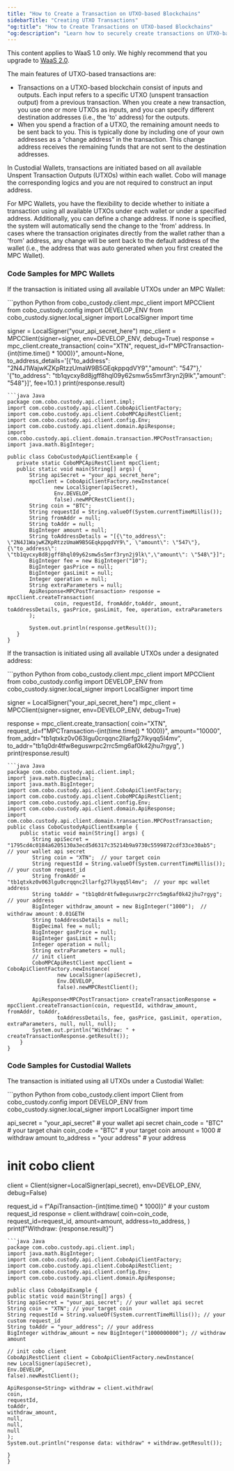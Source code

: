 ```yaml
---
title: "How to Create a Transaction on UTXO-based Blockchains"
sidebarTitle: "Creating UTXO Transactions"
"og:title": "How to Create Transactions on UTXO-based Blockchains"
"og:description": "Learn how to securely create transactions on UTXO-based blockchains. Explore code samples in programming languages such as Python and Java. "
---
```

<Note>This content applies to WaaS 1.0 only. We highly recommend that you upgrade to [WaaS 2.0](/v2/guides/overview/introduction).</Note>

The main features of UTXO-based transactions are:
 - Transactions on a UTXO-based blockchain consist of inputs and outputs.
   Each input refers to a specific UTXO (unspent transaction output) from a previous transaction.
   When you create a new transaction, you use one or more UTXOs as inputs, and you can specify different destination addresses (i.e., the 'to' address) for the outputs.
 - When you spend a fraction of a UTXO, the remaining amount needs to be sent back to you.
   This is typically done by including one of your own addresses as a "change address" in the transaction.
   This change address receives the remaining funds that are not sent to the destination addresses.

In Custodial Wallets, transactions are initiated based on all available Unspent Transaction Outputs (UTXOs) within each wallet.
Cobo will manage the corresponding logics and you are not required to construct an input address.

For MPC Wallets, you have the flexibility to decide whether to initiate a transaction using all available UTXOs under each wallet or under a specified address.
Additionally, you can define a change address. If none is specified, the system will automatically send the change to the 'from' address.
In cases where the transaction originates directly from the wallet rather than a 'from' address, any change will be sent back to the default address of the wallet (i.e., the address that was auto generated when you first created the MPC Wallet).

### Code Samples for MPC Wallets
If the transaction is initiated using all available UTXOs under an MPC Wallet:

<CodeGroup>
```python Python
from cobo_custody.client.mpc_client import MPCClient
from cobo_custody.config import DEVELOP_ENV
from cobo_custody.signer.local_signer import LocalSigner
import time

signer = LocalSigner("your_api_secret_here")
mpc_client = MPCClient(signer=signer, env=DEVELOP_ENV, debug=True)
response = mpc_client.create_transaction(
   coin="XTN",
   request_id=f"MPCTransaction-{int(time.time() * 1000)}",
   amount=None,
   to_address_details='[{"to_address": "2N4J1WajwKZKpRtzzUmaW9B5GEqkppqdVY9","amount": "547"},'
                       '{"to_address": "tb1qycxy8d8jgff8hql09y62smw5s5mrf3ryn2j9lk","amount": "548"}]',
   fee=10.1
)
print(response.result)

```
```java Java
package com.cobo.custody.api.client.impl;
import com.cobo.custody.api.client.CoboApiClientFactory;
import com.cobo.custody.api.client.CoboMPCApiRestClient;
import com.cobo.custody.api.client.config.Env;
import com.cobo.custody.api.client.domain.ApiResponse;
import com.cobo.custody.api.client.domain.transaction.MPCPostTransaction;
import java.math.BigInteger;

public class CobоCustodyApiClientExample {
   private static CoboMPCApiRestClient mpcClient;
   public static void main(String[] args) {
       String apiSecret = "your_api_secret_here";
       mpcClient = CoboApiClientFactory.newInstance(
               new LocalSigner(apiSecret),
               Env.DEVELOP,
               false).newMPCRestClient();
       String coin = "BTC";
       String requestId = String.valueOf(System.currentTimeMillis());
       String fromAddr = null;
       String toAddr = null;
       BigInteger amount = null;
       String toAddressDetails = "[{\"to_address\": \"2N4J1WajwKZKpRtzzUmaW9B5GEqkppqdVY9\", \"amount\": \"547\"}, {\"to_address\": \"tb1qycxy8d8jgff8hql09y62smw5s5mrf3ryn2j9lk\",\"amount\": \"548\"}]";
       BigInteger fee = new BigInteger("10");
       BigInteger gasPrice = null;
       BigInteger gasLimit = null;
       Integer operation = null;
       String extraParameters = null;
       ApiResponse<MPCPostTransaction> response = mpcClient.createTransaction(
               coin, requestId, fromAddr,toAddr, amount, toAddressDetails, gasPrice, gasLimit, fee, operation, extraParameters
       );

       System.out.println(response.getResult());
   }
}

```
</CodeGroup>

If the transaction is initiated using all available UTXOs under a designated address:

<CodeGroup>
```python Python
from cobo_custody.client.mpc_client import MPCClient
from cobo_custody.config import DEVELOP_ENV
from cobo_custody.signer.local_signer import LocalSigner
import time

signer = LocalSigner("your_api_secret_here")
mpc_client = MPCClient(signer=signer, env=DEVELOP_ENV, debug=True)

response = mpc_client.create_transaction(
   coin="XTN",
   request_id=f"MPCTransaction-{int(time.time() * 1000)}",
   amount="10000",
   from_addr="tb1qtxkz0v063lgu0crqqnc2llarfg27lkyqq5l4mv",
   to_addr="tb1q0dr4tfw8eguswrpc2rrc5mg6af0k42jhu7rgyg",
)
print(response.result)

```
```java Java
package com.cobo.custody.api.client.impl;
import java.math.BigDecimal;
import java.math.BigInteger;
import com.cobo.custody.api.client.CoboApiClientFactory;
import com.cobo.custody.api.client.CoboMPCApiRestClient;
import com.cobo.custody.api.client.config.Env;
import com.cobo.custody.api.client.domain.ApiResponse;
import com.cobo.custody.api.client.domain.transaction.MPCPostTransaction;
public class CobоCustodyApiClientExample {
    public static void main(String[] args) {
        String apiSecret = "1795cd4c0184a6205130a3ecd5d6317c35214b9a9730c5599872cdf33ce30ab5";  // your wallet api secret
        String coin = "XTN";  // your target coin
        String requestId = String.valueOf(System.currentTimeMillis());  // your custom request_id
        String fromAddr = "tb1qtxkz0v063lgu0crqqnc2llarfg27lkyqq5l4mv";  // your mpc wallet address
        String toAddr = "tb1q0dr4tfw8eguswrpc2rrc5mg6af0k42jhu7rgyg";  // your address
        BigInteger withdraw_amount = new BigInteger("1000");  // withdraw amount：0.01GETH
        String toAddressDetails = null;
        BigDecimal fee = null;
        BigInteger gasPrice = null;
        BigInteger gasLimit = null;
        Integer operation = null;
        String extraParameters = null;
        // init client
        CoboMPCApiRestClient mpcClient = CoboApiClientFactory.newInstance(
                new LocalSigner(apiSecret),
                Env.DEVELOP,
                false).newMPCRestClient();

        ApiResponse<MPCPostTransaction> createTransactionResponse = mpcClient.createTransaction(coin, requestId, withdraw_amount, fromAddr, toAddr,
                toAddressDetails, fee, gasPrice, gasLimit, operation, extraParameters, null, null, null);
        System.out.println("Withdraw: " + createTransactionResponse.getResult());
    }
}

```
</CodeGroup>

### Code Samples for Custodial Wallets

The transaction is initiated using all UTXOs under a Custodial Wallet:

<CodeGroup>
```python Python
from cobo_custody.client import Client
from cobo_custody.config import DEVELOP_ENV
from cobo_custody.signer.local_signer import LocalSigner
import time


api_secret = "your_api_secret"  # your wallet api secret
chain_code = "BTC"  # your target chain
coin_code = "BTC"  # your target coin
amount = 1000  # withdraw amount
to_address = "your address"  # your address


# init cobo client
client = Client(signer=LocalSigner(api_secret), env=DEVELOP_ENV, debug=False)

request_id = f"ApiTransaction-{int(time.time() * 1000)}"    # your custom request_id
response = client.withdraw(
   coin=coin_code,
   request_id=request_id,
   amount=amount,
   address=to_address,
)
print(f"Withdraw: {response.result}")

```
```java Java
package com.cobo.custody.api.client.impl;
import java.math.BigInteger;
import com.cobo.custody.api.client.CoboApiClientFactory;
import com.cobo.custody.api.client.CoboApiRestClient;
import com.cobo.custody.api.client.config.Env;
import com.cobo.custody.api.client.domain.ApiResponse;

public class CoboApiExample {
public static void main(String[] args) {
String apiSecret = "your_api_secret"; // your wallet api secret
String coin = "XTN"; // your target coin
String requestId = String.valueOf(System.currentTimeMillis()); // your custom request_id
String toAddr = "your_address"; // your address
BigInteger withdraw_amount = new BigInteger("1000000000"); // withdraw amount

// init cobo client
CoboApiRestClient client = CoboApiClientFactory.newInstance(
new LocalSigner(apiSecret),
Env.DEVELOP,
false).newRestClient();

ApiResponse<String> withdraw = client.withdraw(
coin,
requestId,
toAddr,
withdraw_amount,
null,
null,
null
);
System.out.println("response data: withdraw" + withdraw.getResult());

}
}
```
</CodeGroup>